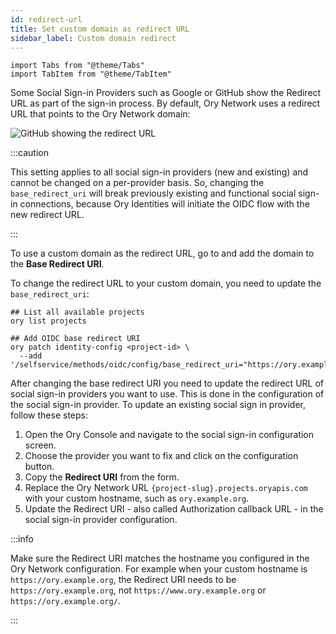 ```yaml
---
id: redirect-url
title: Set custom domain as redirect URL
sidebar_label: Custom domain redirect
---
```


```mdx-code-block
import Tabs from "@theme/Tabs"
import TabItem from "@theme/TabItem"
```

Some Social Sign-in Providers such as Google or GitHub show the Redirect URL as part of the sign-in process. By default, Ory
Network uses a redirect URL that points to the Ory Network domain:

![GitHub showing the redirect URL](redirect-url/callback.png)

:::caution

This setting applies to all social sign-in providers (new and existing) and cannot be changed on a per-provider basis. So,
changing the `base_redirect_uri` will break previously existing and functional social sign-in connections, because Ory Identities
will initiate the OIDC flow with the new redirect URL.

:::

<Tabs>
<TabItem value="console" label="Ory Console" default>

To use a custom domain as the redirect URL, go to <ConsoleLink route="project.socialSignIn" /> and add the domain to the **Base
Redirect URI**.

</TabItem>
<TabItem value="cli" label="Ory CLI">

To change the redirect URL to your custom domain, you need to update the `base_redirect_uri`:

```shell
## List all available projects
ory list projects

## Add OIDC base redirect URI
ory patch identity-config <project-id> \
  --add '/selfservice/methods/oidc/config/base_redirect_uri="https://ory.example.org"'
```

</TabItem>
</Tabs>

After changing the base redirect URI you need to update the redirect URL of social sign-in providers you want to use. This is done
in the configuration of the social sign-in provider. To update an existing social sign in provider, follow these steps:

1. Open the Ory Console and navigate to the social sign-in configuration screen.
1. Choose the provider you want to fix and click on the configuration button.
1. Copy the **Redirect URI** from the form.
1. Replace the Ory Network URL `{project-slug}.projects.oryapis.com` with your custom hostname, such as `ory.example.org`.
1. Update the Redirect URI - also called Authorization callback URL - in the social sign-in provider configuration.

:::info

Make sure the Redirect URI matches the hostname you configured in the Ory Network configuration. For example when your custom
hostname is `https://ory.example.org`, the Redirect URI needs to be `https://ory.example.org`, not `https://www.ory.example.org`
or `https://ory.example.org/`.

:::
